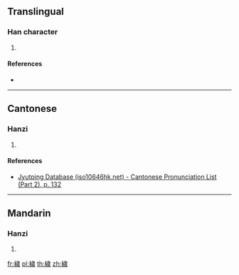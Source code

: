 {{character info/new}}
==Translingual==

===Han character===
{{Han char|rn=75|rad=木|as=13|sn=17|four=41953|canj=DYMH|ids=⿰木歲}}

# {{defn|Han|sort=木13}}

====References====
* {{Han ref|kx=0556.100|dkj=15642|dj=0945.280|hdz=21301.010|uh=6A85|ud=27269|bh=ED48|bd=60744}}

----

==Cantonese==

===Hanzi===
{{yue-hanzi|jyut=[[seoi6]]|y=seui6}}

# {{defn|lang=yue|sort=木13}}

====References====
*[http://www.iso10646hk.net/jp/document/download.jsp Jyutping Database (iso10646hk.net) - Cantonese Pronunciation List (Part 2), p. 132]

----

==Mandarin==

===Hanzi===
{{cmn-hanzi|pin=[[suì]] ([[sui4]])|wg=sui<sup>4</sup>}}

# {{defn|lang=cmn|sort=木13}}

[[fr:檅]]
[[pl:檅]]
[[th:檅]]
[[zh:檅]]